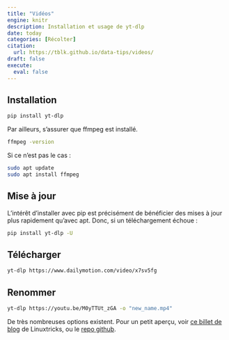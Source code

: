 ```yaml
---
title: "Vidéos"
engine: knitr
description: Installation et usage de yt-dlp
date: today
categories: [Récolter]
citation: 
  url: https://tblk.github.io/data-tips/videos/ 
draft: false
execute: 
  eval: false
---
```


## Installation

```bash
pip install yt-dlp
```

Par ailleurs, s'assurer que ffmpeg est installé.

```bash
ffmpeg -version
```

Si ce n'est pas le cas :

```bash
sudo apt update
sudo apt install ffmpeg
```

## Mise à jour

L'intérêt d'installer avec pip est précisément de bénéficier des mises à jour plus rapidement qu'avec apt. Donc, si un téléchargement échoue :

```bash
pip install yt-dlp -U
```

## Télécharger

```bash
yt-dlp https://www.dailymotion.com/video/x7sv5fg
```

## Renommer

```bash
yt-dlp https://youtu.be/M0yTTUt_zGA -o "new_name.mp4"
```


De très nombreuses options existent. Pour un petit aperçu, voir [ce billet de blog](https://www.linuxtricks.fr/wiki/yt-dlp-telecharger-des-videos-sur-internet-youtube-dl) de Linuxtricks, ou le [repo github](https://github.com/yt-dlp/yt-dlp).
